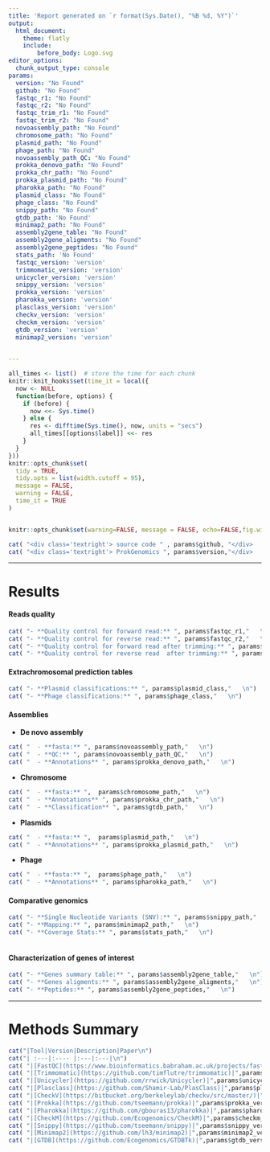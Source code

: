 ```yaml
---
title: 'Report generated on `r format(Sys.Date(), "%B %d, %Y")`'
output:
  html_document:
    theme: flatly
    include:
        before_body: Logo.svg
editor_options: 
  chunk_output_type: console
params:  
  version: "No Found"
  github: "No Found"
  fastqc_r1: "No Found"
  fastqc_r2: "No Found"
  fastqc_trim_r1: "No Found"
  fastqc_trim_r2: "No Found"
  novoassembly_path: "No Found"
  chromosome_path: "No Found"
  plasmid_path: "No Found"
  phage_path: "No Found"
  novoassembly_path_QC: "No Found"
  prokka_denovo_path: "No Found"
  prokka_chr_path: "No Found"
  prokka_plasmid_path: "No Found"
  pharokka_path: "No Found"
  plasmid_class: "No Found"
  phage_class: "No Found"
  snippy_path: "No Found"
  gtdb_path: 'No Found'
  minimap2_path: "No Found"
  assembly2gene_table: "No Found"
  assembly2gene_aligments: "No Found"
  assembly2gene_peptides: "No Found"
  stats_path: 'No Found'
  fastqc_version: 'version'
  trimmomatic_version: 'version'
  unicycler_version: 'version'
  snippy_version: 'version'
  prokka_version: 'version'
  pharokka_version: 'version'
  plasclass_version: 'version'
  checkv_version: 'version'
  checkm_version: 'version'
  gtdb_version: 'version'
  minimap2_version: 'version'

 
---
```





```r

all_times <- list()  # store the time for each chunk
knitr::knit_hooks$set(time_it = local({
  now <- NULL
  function(before, options) {
    if (before) {
      now <<- Sys.time()
    } else {
      res <- difftime(Sys.time(), now, units = "secs")
      all_times[[options$label]] <<- res
    }
  }
}))
knitr::opts_chunk$set(
  tidy = TRUE,
  tidy.opts = list(width.cutoff = 95),
  message = FALSE,
  warning = FALSE,
  time_it = TRUE
)


knitr::opts_chunk$set(warning=FALSE, message = FALSE, echo=FALSE,fig.width =8,fig.height = 6)

```
 


```r
cat( "<div class='textright'> source code " , params$github, "</div>   \n")
cat( "<div class='textright'> ProkGenomics ", params$version,"</div>   \n")
```


*** 
# **Results**

#### **Reads quality**

```r
cat( "- **Quality control for forward read:** ", params$fastqc_r1,"   \n")
cat( "- **Quality control for reverse read:** ", params$fastqc_r2,"   \n")
cat( "- **Quality control for forward read after trimming:** ", params$fastqc_trim_r1,"   \n")
cat( "- **Quality control for reverse read  after trimming:** ", params$fastqc_trim_r2,"   \n")

```


#### **Extrachromosomal prediction tables**

```r
cat( "- **Plasmid classifications:** ", params$plasmid_class,"   \n")
cat( "- **Phage classifications:** ", params$phage_class,"   \n")

```


#### **Assemblies**

- **De novo assembly**

```r

cat( "  - **fasta:** ", params$novoassembly_path,"   \n")
cat( "  - **QC:** ", params$novoassembly_path_QC,"   \n")
cat( "  - **Annotations** ", params$prokka_denovo_path,"   \n")
```

- **Chromosome**

```r

cat( "  - **fasta:** ",  params$chromosome_path,"   \n")
cat( "  - **Annotations** ", params$prokka_chr_path,"   \n")
cat( "  - **Classification** ", params$gtdb_path,"   \n")
```

- **Plasmids**

```r

cat( "  - **fasta:** ",  params$plasmid_path,"   \n")
cat( "  - **Annotations** ", params$prokka_plasmid_path,"   \n")
```

- **Phage**

```r

cat( "  - **fasta:** ",  params$phage_path,"   \n")
cat( "  - **Annotations** ", params$pharokka_path,"   \n")
```

#### **Comparative genomics**

```r
cat( "- **Single Nucleotide Variants (SNV):** ", params$snippy_path,"   \n")
cat( "- **Mapping:** ", params$minimap2_path,"   \n")
cat( "- **Coverage Stats:** ", params$stats_path,"   \n")



```

#### **Characterization of genes of interest**

```r
cat( "- **Genes summary table:** ", params$assembly2gene_table,"   \n")
cat( "- **Genes aligments:** ", params$assembly2gene_aligments,"   \n")
cat( "- **Peptides:** ", params$assembly2gene_peptides,"   \n")

```

***

# **Methods Summary**

```r

cat("|Tool|Version|Description|Paper\n")
cat("| :---|:---- |:---|:---|\n")
cat( "|[FastQC](https://www.bioinformatics.babraham.ac.uk/projects/fastqc/)|",params$fastqc_version,"|Sequence quality controls|Andrews S. (2010). FastQC: a quality control tool for high throughput sequence data. Available online at: http://www.bioinformatics.babraham.ac.uk/projects/fastqc|\n")
cat( "|[Trimmomatic](https://github.com/timflutre/trimmomatic)|",params$trimmomatic_version,"|Trim primer adaptor from reads|Bolger AM, Lohse M, Usadel B. Trimmomatic: a flexible trimmer for Illumina sequence data. Bioinformatics. 2014 Aug 1;30(15):2114-20. doi: 10.1093/bioinformatics/btu170. Epub 2014 Apr 1. PMID: 24695404; PMCID: PMC4103590. https://www.ncbi.nlm.nih.gov/pmc/articles/PMC4103590/|\n")
cat( "|[Unicycler](https://github.com/rrwick/Unicycler)|",params$unicycler_version,"|De novo assembly|Wick RR, Judd LM, Gorrie CL, Holt KE (2017) Unicycler: Resolving bacterial genome assemblies from short and long sequencing reads. PLOS Computational Biology 13(6): e1005595. https://doi.org/10.1371/journal.pcbi.1005595|\n")
cat( "|[Plasclass](https://github.com/Shamir-Lab/PlasClass)|",params$plasclass_version,"|Plasmids prediction|Pellow D, Mizrahi I, Shamir R (2020) PlasClass improves plasmid sequence classification. PLOS Computational Biology 16(4): e1007781. https://doi.org/10.1371/journal.pcbi.1007781|\n")
cat( "|[CheckV](https://bitbucket.org/berkeleylab/checkv/src/master/)|",params$checkv_version,"|Phage prediction|Nayfach, S., Camargo, A.P., Schulz, F. et al. CheckV assesses the quality and completeness of metagenome-assembled viral genomes. Nat Biotechnol 39, 578–585 (2021). https://doi.org/10.1038/s41587-020-00774-7|\n")
cat( "|[Prokka](https://github.com/tseemann/prokka)|",params$prokka_version,"|Prokaryotic gene annotation|Torsten Seemann, Prokka: rapid prokaryotic genome annotation, Bioinformatics, Volume 30, Issue 14, July 2014, Pages 2068–2069, https://doi.org/10.1093/bioinformatics/btu153|\n")
cat( "|[Pharokka](https://github.com/gbouras13/pharokka)|",params$pharokka_version,"|Phage gene annotation|Bouras G, Nepal R, Houtak G, Psaltis AJ, Wormald PJ, Vreugde S. Pharokka: a fast scalable bacteriophage annotation tool. Bioinformatics. 2023 Jan 1;39(1):btac776. doi: 10.1093/bioinformatics/btac776. PMID: 36453861; PMCID: PMC9805569. https://www.ncbi.nlm.nih.gov/pmc/articles/PMC9805569/|\n")
cat( "|[CheckM](https://github.com/Ecogenomics/CheckM)|",params$checkm_version,"|Assembly quality controls|Parks DH, Imelfort M, Skennerton CT, Hugenholtz P, Tyson GW. CheckM: assessing the quality of microbial genomes recovered from isolates, single cells, and metagenomes. Genome Res. 2015 Jul;25(7):1043-55. doi: 10.1101/gr.186072.114. Epub 2015 May 14. PMID: 25977477; PMCID: PMC4484387. https://www.ncbi.nlm.nih.gov/pmc/articles/PMC4484387/|\n")
cat( "|[Snippy](https://github.com/tseemann/snippy)|",params$snippy_version,"|Single Nucleotide Variant (SNV) detection|Seemann T (2015). snippy: fast bacterial variant calling from NGS reads. https://github.com/tseemann/snippy|\n")
cat( "|[Minimap2](https://github.com/lh3/minimap2)|",params$minimap2_version,"|Sequence alignment to reference genome|Heng Li, New strategies to improve minimap2 alignment accuracy, Bioinformatics, Volume 37, Issue 23, December 2021, Pages 4572–4574, https://doi.org/10.1093/bioinformatics/btab705|\n")
cat( "|[GTDB](https://github.com/Ecogenomics/GTDBTk)|",params$gtdb_version,"|Taxonomic classifications |Donovan H Parks, Maria Chuvochina, Christian Rinke, Aaron J Mussig, Pierre-Alain Chaumeil, Philip Hugenholtz, GTDB: an ongoing census of bacterial and archaeal diversity through a phylogenetically consistent, rank normalized and complete genome-based taxonomy, Nucleic Acids Research, Volume 50, Issue D1, 7 January 2022, Pages D785–D794, https://doi.org/10.1093/nar/gkab776|\n")







```



<style type="text/css">

h1.title {
  font-size: 16px;
  color: DarkGray;
  text-align: right;
  
}

.textright {
  font-size: 16px;
  color: DarkGray;
  text-align: right;

}
</style>
